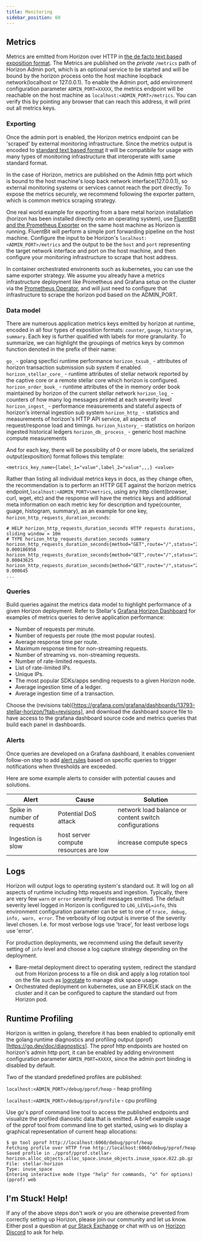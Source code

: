 ```yaml
---
title: Monitoring
sidebar_position: 60
---
```



## Metrics

Metrics are emitted from Horizon over HTTP in [the de facto text based exposition format](https://github.com/prometheus/docs/blob/main/content/docs/instrumenting/exposition_formats.md#text-based-format). The Metrics are published on the _private_ `/metrics` path of Horizon Admin port, which is an optional service to be started and will be bound by the horizon process onto the host machine loopback network(localhost or 127.0.0.1). To enable the Admin port, add environment configuration parameter `ADMIN_PORT=XXXXX`, the metrics endpoint will be reachable on the host machine as `localhost:<ADMIN_PORT>/metrics`. You can verify this by pointing any browser that can reach this address, it will print out all metrics keys.

### Exporting

Once the admin port is enabled, the Horizon metrics endpoint can be 'scraped' by external monitoring infrastructure. Since the metrics output is encoded to [standard text based format](https://github.com/prometheus/docs/blob/main/content/docs/instrumenting/exposition_formats.md#text-based-format) it will be compatibile for usage with many types of monitoring infrastructure that interoperate with same standard format.

In the case of Horizon, metrics are published on the Admin http port which is bound to the host machine's loop back network interface(127.0.0.1), so external monitoring systems or services cannot reach the port directly. To expose the metrics securely, we recommend following the exporter pattern, which is common metrics scraping strategy.

One real world example for exporting from a bare metal horizon installation (horizon has been installed directly onto an operating system), use [FluentBit and the Prometheus Exporter](https://docs.fluentbit.io/manual/pipeline/outputs/prometheus-exporter) on the same host machine as Horizon is running. FluentBit will perform a simple port forwarding pipeline on the host machine. Configure the input to be Horizon's `localhost:<ADMIN_PORT>/metrics` and the output to be the `host` and `port` representing the target network interface and port on the host machine, and then configure your monitoring infrastructure to scrape that host address.

In container orchestrated environents such as kubernetes, you can use the same exporter strategy. We assume you already have a metrics infrastructure deployment like Prometheus and Grafana setup on the cluster via the [Prometheus Operator](https://github.com/prometheus-operator/prometheus-operator), and will just need to configure that infrastructure to scrape the horizon pod based on the ADMIN_PORT.

### Data model

There are numerous application metrics keys emitted by horizon at runtime, encoded in all four types of exposition formats: `counter`, `gauge`, `historgram`, `summary`. Each key is further qualified with labels for more granularity. To summarize, we can highlight the groupings of metrics keys by common function denoted in the prefix of their name:

`go_` - golang specfici runtime performance `horizon_txsub_` - attributes of horizon transaction submission sub system if enabled. `horizon_stellar_core_` - runtime attributes of stellar network reported by the captive core or a remote stellar core which horizon is configured. `horizon_order_book_` - runtime attributes of the in memory order book maintained by horizon of the current stellar network `horizon_log_` - counters of how many log messages printed at each severity level `horizon_ingest_` - performance measurements and stateful aspects of horizon's internal ingestion sub system `horizon_http_` - statistics and measurements of horizon's HTTP API service, all aspects of request/response load and timings. `horizon_history_` - statistics on horizon ingested historical ledgers `horizon_db_` `process_` - generic host machine compute measurements

And for each key, there will be possibility of 0 or more labels, the serialized output(exposition) format follows this template:

```
<metrics_key_name>{label_1="value",label_2="value",,,} <value>
```

Rather than listing all individual metrics keys in docs, as they change often, the recommendation is to perform an HTTP GET against the horizon metrics endpoint,`localhost:<ADMIN_PORT>\metrics`, using any http client(browser, curl, wget, etc) and the response will have the metrics keys and additional meta information on each metric key for description and type(counter, guage, histogram, summary), as an example for one key, `horizon_http_requests_duration_seconds`:

```
# HELP horizon_http_requests_duration_seconds HTTP requests durations, sliding window = 10m
# TYPE horizon_http_requests_duration_seconds summary
horizon_http_requests_duration_seconds{method="GET",route="/",status="200",streaming="false",quantile="0.5"} 0.000186958
horizon_http_requests_duration_seconds{method="GET",route="/",status="200",streaming="false",quantile="0.9"} 0.00043625
horizon_http_requests_duration_seconds{method="GET",route="/",status="200",streaming="false",quantile="0.99"} 0.000645
...

```

### Queries

Build queries against the metrics data model to highlight performance of a given Horizon deployment. Refer to Stellar's [Grafana Horizon Dashboard](https://grafana.com/grafana/dashboards/13793-stellar-horizon/) for examples of metrics queries to derive application performance:

- Number of requests per minute.
- Number of requests per route (the most popular routes).
- Average response time per route.
- Maximum response time for non-streaming requests.
- Number of streaming vs. non-streaming requests.
- Number of rate-limited requests.
- List of rate-limited IPs.
- Unique IPs.
- The most popular SDKs/apps sending requests to a given Horizon node.
- Average ingestion time of a ledger.
- Average ingestion time of a transaction.

Choose the (revisions tab)[https://grafana.com/grafana/dashboards/13793-stellar-horizon/?tab=revisions], and download the dashboard source file to have access to the grafana dashboard source code and metrics queries that build each panel in dashboards.

### Alerts

Once queries are developed on a Grafana dashboard, it enables convenient follow-on step to add [alert rules](https://grafana.com/docs/grafana/latest/alerting/alerting-rules/create-grafana-managed-rule/) based on specific queries to trigger notifications when thresholds are exceeded.

Here are some example alerts to consider with potential causes and solutions.

| Alert | Cause | Solution |
| --- | --- | --- |
| Spike in number of requests | Potential DoS attack | network load balance or content switch configurations |
| Ingestion is slow | host server compute resources are low | increase compute specs |

## Logs

Horizon will output logs to operating system's standard out. It will log on all aspects of runtime including http requests and ingestion. Typically, there are very few `warn` or `error` severity level messages emitted. The default severity level logged in Horizon is configured to `LOG_LEVEL=info`, this environment configuration parameter can be set to one of `trace, debug, info, warn, error`. The verbosity of log output is inverse of the severity level chosen. I.e. for most verbose logs use 'trace', for least verbose logs use 'error'.

For production deployments, we recommend using the default severity setting of `info` level and choose a log capture strategy depending on the deployment.

- Bare-metal deployment direct to operating system, redirect the standard out from Horizon process to a file on disk and apply a log rotation tool on the file such as [logrotate](https://man7.org/linux/man-pages/man8/logrotate.8.html) to manage disk space usage.
- Orchestrated deployment on kubernetes, use an EFK/ELK stack on the cluster and it can be configured to capture the standard out from Horizon pod.

## Runtime Profiling

Horizon is written in golang, therefore it has been enabled to optionally emit the golang runtime diagnostics and profiling output (pprof)[https://go.dev/doc/diagnostics]. The pprof http endpoints are hosted on horizon's admin http port, it can be enabled by adding environment configuration parameter `ADMIN_PORT=XXXXX`, since the admin port binding is disabled by default.

Two of the standard predefined profiles are published:

`localhost:<ADMIN_PORT>/debug/pprof/heap` - heap profiling

`localhost:<ADMIN_PORT>/debug/pprof/profile` - cpu profiling

Use go's pprof command line tool to access the published endpoints and visualize the profiled dianostic data that is emitted. A brief example usage of the pprof tool from command line to get started, using `web` to display a graphical representation of current heap allocations:

```
$ go tool pprof http://localhost:6060/debug/pprof/heap
Fetching profile over HTTP from http://localhost:6060/debug/pprof/heap
Saved profile in ./pprof/pprof.stellar-horizon.alloc_objects.alloc_space.inuse_objects.inuse_space.022.pb.gz
File: stellar-horizon
Type: inuse_space
Entering interactive mode (type "help" for commands, "o" for options)
(pprof) web
```

## I'm Stuck! Help!

If any of the above steps don't work or you are otherwise prevented from correctly setting up Horizon, please join our community and let us know. Either post a question at [our Stack Exchange](https://stellar.stackexchange.com/) or chat with us on [Horizon Discord](https://discord.com/channels/897514728459468821/912466080960766012) to ask for help.
